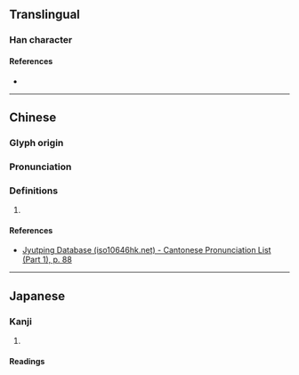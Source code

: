 {{character info}}
==Translingual==

===Han character===
{{Han char|rn=32|rad=土|as=10|sn=13|four=|canj=GHDP|ids=⿰土乘}}

====References====
* {{Han ref|kx=0235.170|dkj=05335|dj=0473.100|hdz=10472.110|uh=5856|ud=22614}}

----

==Chinese==
{{zh-forms}}

===Glyph origin===
{{Han etym}}

===Pronunciation===
{{zh-pron
|m=chéng
|c=sing4
|mc=y
|oc=y
|cat=
}}

===Definitions===
{{zh-hanzi}}

# {{rfdef|zh}}

====References====
* [http://www.iso10646hk.net/jp/document/download.jsp Jyutping Database (iso10646hk.net) - Cantonese Pronunciation List (Part 1), p. 88]

----

==Japanese==

===Kanji===
{{ja-kanji|grade=|rs=土10}}

# {{rfdef|ja|sort=土10}}

====Readings====
{{ja-readings|on=[[しょう]] (shō)|kun=}}
